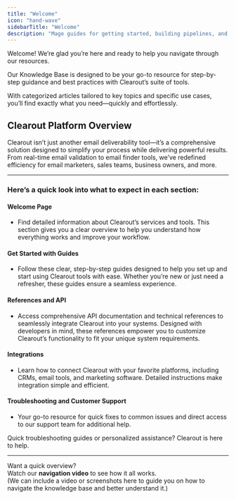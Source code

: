```yaml
---
title: "Welcome"
icon: "hand-wave"
sidebarTitle: "Welcome"
description: "Mage guides for getting started, building pipelines, and more."
---
```


Welcome! We’re glad you’re here and ready to help you navigate through our resources.  

Our Knowledge Base is designed to be your go-to resource for step-by-step guidance and best practices with Clearout’s suite of tools.  

With categorized articles tailored to key topics and specific use cases, you’ll find exactly what you need—quickly and effortlessly.

## Clearout Platform Overview

Clearout isn’t just another email deliverability tool—it’s a comprehensive solution designed to simplify your process while delivering powerful results. From real-time email validation to email finder tools, we’ve redefined efficiency for email marketers, sales teams, business owners, and more.

---

### Here’s a quick look into what to expect in each section:

#### Welcome Page
- Find detailed information about Clearout’s services and tools. This section gives you a clear overview to help you understand how everything works and improve your workflow.

#### Get Started with Guides
- Follow these clear, step-by-step guides designed to help you set up and start using Clearout tools with ease. Whether you’re new or just need a refresher, these guides ensure a seamless experience.

#### References and API
- Access comprehensive API documentation and technical references to seamlessly integrate Clearout into your systems. Designed with developers in mind, these references empower you to customize Clearout’s functionality to fit your unique system requirements.


#### Integrations
- Learn how to connect Clearout with your favorite platforms, including CRMs, email tools, and marketing software. Detailed instructions make integration simple and efficient.

#### Troubleshooting and Customer Support
- Your go-to resource for quick fixes to common issues and direct access to our support team for additional help. 

Quick troubleshooting guides or personalized assistance? Clearout is here to help.

---

Want a quick overview?  
Watch our **navigation video** to see how it all works.  
(We can include a video or screenshots here to guide you on how to navigate the knowledge base and better understand it.)
